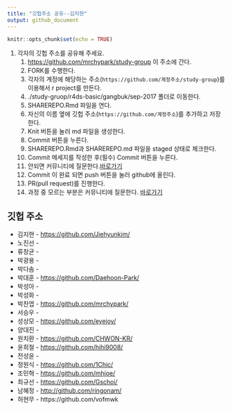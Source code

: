 ```yaml
---
title: "깃헙주소 공유--김지현"
output: github_document
---
```


```r
knitr::opts_chunk$set(echo = TRUE)
```

1. 각자의 깃헙 주소를 공유해 주세요. 
    1. <https://github.com/mrchypark/study-group> 이 주소에 간다.   
    1. FORK를 수행한다.
    1. 각자의 계정에 해당하는 주소(` https://github.com/계정주소/study-group`)를 이용해서 r project를 만든다.
    1. ./study-gruop/r4ds-basic/gangbuk/sep-2017 폴더로 이동한다.
    1. SHAREREPO.Rmd 파일을 연다.
    1. 자신의 이름 옆에 깃헙 주소(`https://github.com/계정주소`)를 추가하고 저장한다.
    1. Knit 버튼을 눌러 md 파일을 생성한다.
    1. Commit 버튼을 누른다.
    1. SHAREREPO.Rmd과 SHAREREPO.md 파일을 staged 상태로 체크한다.
    1. Commit 메세지를 작성한 후(필수) Commit 버튼을 누른다.
    1. 안되면 커뮤니티에 질문한다.[바로가기](https://www.facebook.com/groups/krstudy/?fref=ts)
    1. Commit 이 완료 되면 push 버튼을 눌러 github에 올린다.
    1. PR(pull request)를 진행한다.
    1. 과정 중 모르는 부분은 커뮤니티에 질문한다. [바로가기](https://www.facebook.com/groups/krstudy/?fref=ts)
    

## 깃헙 주소

- 김지현 - <https://github.com/Jiehyunkim/>
- 노진선 - 
- 류창균 - 
- 박광용 - 
- 박다솜 - 
- 박대훈 - <https://github.com/Daehoon-Park/>
- 박성아 - 
- 박성화 - 
- 박찬엽 - <https://github.com/mrchypark/>
- 서승우 - 
- 성상모 - <https://github.com/eyejoy/>
- 양대진 - 
- 원치환 - <https://github.com/CHWON-KR/>
- 윤희철 - <https://github.com/hihi9008/>
- 전성윤 - 
- 정원식 - <https://github.com/1Chic/>
- 조민혁 - <https://github.com/mhjoe/>
- 최규선 - <https://github.com/Gschoi/>    
- 남혜정 - <http://github.com/ringonam/>
- 허현무 - https://github.com/vofmwk
